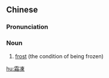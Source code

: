 {{also|霜冻}}
==Chinese==
{{zh-forms|s=霜冻}}

===Pronunciation===
{{zh-pron
|m=shuāngdòng
|c=soeng1 dung3
|mn=qz,xm,zz:song-tòng/qz,xm,zz:sng-tàng
|mn_note=song-tòng - literary; sng-tàng - vernacular
|cat=n
}}

===Noun===
{{zh-noun}}

# [[frost]] (the condition of being frozen)
#: {{zh-x|防 霜凍|anti'''frost'''}}

[[hu:霜凍]]